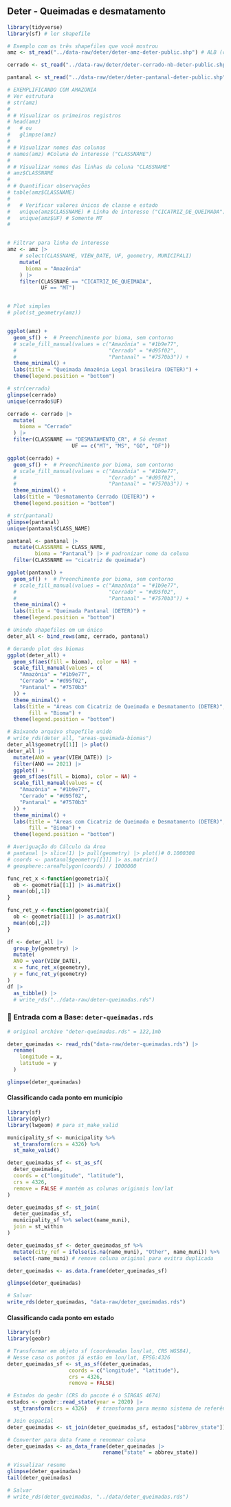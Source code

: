 
## Deter - Queimadas e desmatamento

```r
library(tidyverse)
library(sf) # ler shapefile
```

```r
# Exemplo com os três shapefiles que você mostrou
amz <- st_read("../data-raw/deter/deter-amz-deter-public.shp") # ALB (completo, desde 2016)

cerrado <- st_read("../data-raw/deter/deter-cerrado-nb-deter-public.shp") # Somente desmatamento

pantanal <- st_read("../data-raw/deter/deter-pantanal-deter-public.shp") # Dados de cicatriz de queimada Somente a partir de 2023
```


```r
# EXEMPLIFICANDO COM AMAZONIA
# Ver estrutura
# str(amz)
# 
# # Visualizar os primeiros registros
# head(amz) 
#   # ou
#   glimpse(amz)
# 
# # Visualizar nomes das colunas
# names(amz) #Coluna de interesse ("CLASSNAME")
# 
# # Visualizar nomes das linhas da coluna "CLASSNAME"
# amz$CLASSNAME
# 
# # Quantificar observações
# table(amz$CLASSNAME)
# 
#   # Verificar valores únicos de classe e estado
#   unique(amz$CLASSNAME) # Linha de interesse ("CICATRIZ_DE_QUEIMADA")
#   unique(amz$UF) # Somente MT
#   


# Filtrar para linha de interesse
amz <- amz |>
    # select(CLASSNAME, VIEW_DATE, UF, geometry, MUNICIPALI)
    mutate(
      bioma = "Amazônia"
    ) |> 
    filter(CLASSNAME == "CICATRIZ_DE_QUEIMADA",
           UF == "MT")


# Plot simples
# plot(st_geometry(amz))


ggplot(amz) +
  geom_sf() +  # Preenchimento por bioma, sem contorno
  # scale_fill_manual(values = c("Amazônia" = "#1b9e77", 
  #                              "Cerrado" = "#d95f02", 
  #                              "Pantanal" = "#7570b3")) +
  theme_minimal() +
  labs(title = "Queimada Amazônia Legal brasileira (DETER)") +
  theme(legend.position = "bottom")
```

```r
# str(cerrado)
glimpse(cerrado)
unique(cerrado$UF)

cerrado <- cerrado |> 
  mutate(
    bioma = "Cerrado"
  ) |> 
  filter(CLASSNAME == "DESMATAMENTO_CR", # Só desmat
                     UF == c("MT", "MS", "GO", "DF"))

ggplot(cerrado) +
  geom_sf() +  # Preenchimento por bioma, sem contorno
  # scale_fill_manual(values = c("Amazônia" = "#1b9e77", 
  #                              "Cerrado" = "#d95f02", 
  #                              "Pantanal" = "#7570b3")) +
  theme_minimal() +
  labs(title = "Desmatamento Cerrado (DETER)") +
  theme(legend.position = "bottom")
```

```r
# str(pantanal)
glimpse(pantanal)
unique(pantanal$CLASS_NAME)

pantanal <- pantanal |> 
  mutate(CLASSNAME = CLASS_NAME,
         bioma = "Pantanal") |> # padronizar nome da coluna
  filter(CLASSNAME == "cicatriz de queimada")

ggplot(pantanal) +
  geom_sf() +  # Preenchimento por bioma, sem contorno
  # scale_fill_manual(values = c("Amazônia" = "#1b9e77", 
  #                              "Cerrado" = "#d95f02", 
  #                              "Pantanal" = "#7570b3")) +
  theme_minimal() +
  labs(title = "Queimada Pantanal (DETER)") +
  theme(legend.position = "bottom")
```

```r
# Unindo shapefiles em um único
deter_all <- bind_rows(amz, cerrado, pantanal)

# Gerando plot dos biomas 
ggplot(deter_all) +
  geom_sf(aes(fill = bioma), color = NA) +
  scale_fill_manual(values = c(
    "Amazônia" = "#1b9e77",
    "Cerrado" = "#d95f02",
    "Pantanal" = "#7570b3"
  )) +
  theme_minimal() +
  labs(title = "Áreas com Cicatriz de Queimada e Desmatamento (DETER)",
       fill = "Bioma") +
  theme(legend.position = "bottom")

# Baixando arquivo shapefile unido
# write_rds(deter_all, "areas-queimada-biomas")
deter_all$geometry[[1]] |> plot()
deter_all |> 
  mutate(ANO = year(VIEW_DATE)) |> 
  filter(ANO == 2021) |> 
  ggplot() +
  geom_sf(aes(fill = bioma), color = NA) +
  scale_fill_manual(values = c(
    "Amazônia" = "#1b9e77",
    "Cerrado" = "#d95f02",
    "Pantanal" = "#7570b3"
  )) +
  theme_minimal() +
  labs(title = "Áreas com Cicatriz de Queimada e Desmatamento (DETER)",
       fill = "Bioma") +
  theme(legend.position = "bottom") 
```

```r
# Averiguação do Cálculo da Área
# pantanal |> slice(1) |> pull(geometry) |> plot()# 0.1000308
# coords <- pantanal$geometry[[1]] |> as.matrix()
# geosphere::areaPolygon(coords) / 1000000

func_ret_x <-function(geometria){
  ob <- geometria[[1]] |> as.matrix()
  mean(ob[,1])
}

func_ret_y <-function(geometria){
  ob <- geometria[[1]] |> as.matrix()
  mean(ob[,2])
}

df <- deter_all |>  
  group_by(geometry) |> 
  mutate(
  ANO = year(VIEW_DATE),
  x = func_ret_x(geometry),
  y = func_ret_y(geometry)
) 
df |> 
  as_tibble() |> 
  # write_rds("../data-raw/deter-queimadas.rds")
```

### 💨 Entrada com a Base: `deter-queimadas.rds`
```r
# original archive "deter-queimadas.rds" = 122,1mb

deter_queimadas <- read_rds("data-raw/deter-queimadas.rds") |> 
  rename(
    longitude = x,
    latitude = y
  )

glimpse(deter_queimadas)
```


#### Classificando cada ponto em município
```r
library(sf)
library(dplyr)
library(lwgeom) # para st_make_valid

municipality_sf <- municipality %>%
  st_transform(crs = 4326) %>%
  st_make_valid()

deter_queimadas_sf <- st_as_sf(
  deter_queimadas,
  coords = c("longitude", "latitude"),
  crs = 4326,
  remove = FALSE # mantém as colunas originais lon/lat
)

deter_queimadas_sf <- st_join(
  deter_queimadas_sf,
  municipality_sf %>% select(name_muni),
  join = st_within
)

deter_queimadas_sf <- deter_queimadas_sf %>%
  mutate(city_ref = ifelse(is.na(name_muni), "Other", name_muni)) %>%
  select(-name_muni) # remove coluna original para evitra duplicada

deter_queimadas <- as.data.frame(deter_queimadas_sf)

glimpse(deter_queimadas)

# Salvar
write_rds(deter_queimadas, "data-raw/deter_queimadas.rds")
```

#### Classificando cada ponto em estado
```r
library(sf)
library(geobr)

# Transformar em objeto sf (coordenadas lon/lat, CRS WGS84), 
# Nesse caso os pontos já estão em lon/lat, EPSG:4326
deter_queimadas_sf <- st_as_sf(deter_queimadas, 
                    coords = c("longitude", "latitude"), 
                    crs = 4326,
                    remove = FALSE)

# Estados do geobr (CRS do pacote é o SIRGAS 4674)
estados <- geobr::read_state(year = 2020) |> 
  st_transform(crs = 4326)   # transforma para mesmo sistema de referência de coord (WGS84)

# Join espacial
deter_queimadas <- st_join(deter_queimadas_sf, estados["abbrev_state"])

# Converter para data frame e renomear coluna 
deter_queimadas <- as_data_frame(deter_queimadas |> 
                               rename("state" = abbrev_state))

# Visualizar resumo
glimpse(deter_queimadas)
tail(deter_queimadas)

# Salvar
# write_rds(deter_queimadas, "../data/deter_queimadas.rds")
```










